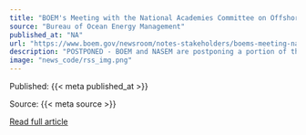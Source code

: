 ```yaml
---
title: "BOEM's Meeting with the National Academies Committee on Offshore Science and Assessment"
source: "Bureau of Ocean Energy Management"
published_at: "NA"
url: "https://www.boem.gov/newsroom/notes-stakeholders/boems-meeting-national-academies-committee-offshore-science-and"
description: "POSTPONED - BOEM and NASEM are postponing a portion of the 21st COSA meeting and will not meet on December 2, 2022."
image: "news_code/rss_img.png"
---
```



  Published: {{< meta published_at >}}
  

  Source: {{< meta source >}}
  

  [Read full article]({{< meta url >}})
  

